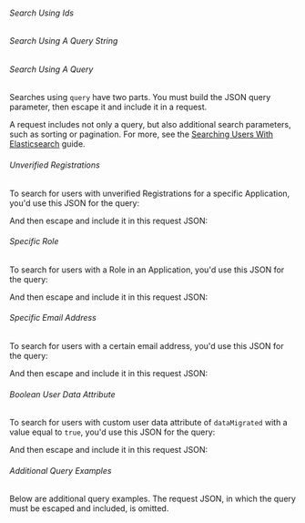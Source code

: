 
###### Search Using Ids

<JSON title="Example Request JSON searching by [field]#ids#" src="users/search-ids-request.json" />

###### Search Using A Query String

<JSON title="Example Request JSON searching by [field]#queryString# for users with an email address matching a pattern" src="users/search-queryString-email-request.json" />

<JSON title="Example Request JSON searching by [field]#queryString# for users belonging to a specific group" src="users/search-queryString-group-request.json" />

<JSON title="Example Request JSON searching by [field]#queryString# for users of a specific tenant. A global API key must be used, and you may not use the `X-FusionAuth-TenantId` header when the search parameters include `tenantId`" src="users/search-queryString-tenant-request.json" />

<JSON title="Example Request JSON searching by [field]#queryString# for active users with a certain email address without MFA enabled" src="users/search-queryString-complex-request.json" />

###### Search Using A Query

Searches using `query` have two parts. You must build the JSON <InlineField>query</InlineField> parameter, then escape it and include it in a request.

A request includes not only a query, but also additional search parameters, such as sorting or pagination. For more, see the [Searching Users With Elasticsearch](/docs/lifecycle/manage-users/search/user-search-with-elasticsearch) guide.

###### Unverified Registrations

To search for users with unverified Registrations for a specific Application, you'd use this JSON for the query:

<JSON title="Query JSON " src="users/unverified-registrations-query.json" />

And then escape and include it in this request JSON:

<JSON title="Request JSON" src="users/search-query-request.json" />

###### Specific Role

To search for users with a Role in an Application, you'd use this JSON for the query:

<JSON title="Query JSON " src="users/role-query.json" />

And then escape and include it in this request JSON:

<JSON title="Request JSON" src="users/search-role-query-request.json" />

###### Specific Email Address

To search for users with a certain email address, you'd use this JSON for the query:

<JSON title="Query JSON" src="users/search-email-address-query.json" />

And then escape and include it in this request JSON:

<JSON title="Request JSON" src="users/search-email-address-query-request.json" />

###### Boolean User Data Attribute

To search for users with custom user data attribute of `dataMigrated` with a value equal to `true`, you'd use this JSON for the query:

<JSON title="Query JSON" src="users/search-user-data-query.json" />

And then escape and include it in this request JSON:

<JSON title="Request JSON" src="users/search-user-data-query-request.json" />

###### Additional Query Examples

Below are additional <InlineField>query</InlineField> examples. The request JSON, in which the <InlineField>query</InlineField> must be escaped and included, is omitted.

<JSON title="Example JSON for the [field]#query# parameter to search for users with a price range in their registration data" src="users/search-registration-data-range-query.json" />

<JSON title="Example JSON for the [field]#query# parameter to search for users with any value for `userMigrated`" src="users/search-data-exists-query.json" />

<JSON title="Example Request JSON searching by `nextResults` for users using a token returned in a previous search response" src="users/search-nextResults-request.json" />
